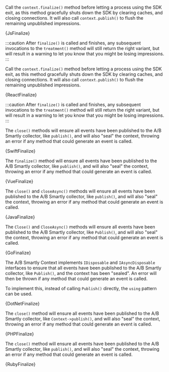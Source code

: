 









<Tabs groupId="language">

<TabItem value="js" label="Javascript">

Call the `context.finalize()` method before letting a process using the SDK exit, as
this method gracefully shuts down the SDK by clearing caches, and closing
connections. It will also call `context.publish()` to flush the remaining
unpublished impressions.

<CodeBlock language="js">{JsFinalize}</CodeBlock>

:::caution
After `finalize()` is called and finishes, any subsequent invocations to the
`treatment()` method will still return the right variant, but will result in a
warning to let you know that you might be losing impressions.
:::

</TabItem>

<TabItem value="react" label="React">

Call the `context.finalize()` method before letting a process using the SDK exit, as
this method gracefully shuts down the SDK by clearing caches, and closing
connections. It will also call `context.publish()` to flush the remaining
unpublished impressions.

<CodeBlock language="jsx">{ReactFinalize}</CodeBlock>

:::caution
After `finalize()` is called and finishes, any subsequent invocations to the
`treatment()` method will still return the right variant, but will result in a
warning to let you know that you might be losing impressions.
:::

</TabItem>

<TabItem value="swift" label="Swift">

The `close()` methods will ensure all events have been published to the A/B
Smartly collector, like `publish()`, and will also "seal" the context,
throwing an error if any method that could generate an event is called.

<CodeBlock language="swift">{SwiftFinalize}</CodeBlock>

</TabItem>

<TabItem value="vue" label="Vue2">

The `finalize()` method will ensure all events have been published to the A/B
Smartly collector, like `publish()`, and will also "seal" the context,
throwing an error if any method that could generate an event is called.

<CodeBlock language="js">{VueFinalize}</CodeBlock>

</TabItem>

<TabItem value="java" label="Java">

The `close()` and `closeAsync()` methods will ensure all events have been
published to the A/B Smartly collector, like `publish()`, and will also "seal"
the context, throwing an error if any method that could generate an event is
called.

<CodeBlock language="java">{JavaFinalize}</CodeBlock>

</TabItem>

<TabItem value="go" label="Go">

The `Close()` and `CloseAsync()` methods will ensure all events have been
published to the A/B Smartly collector, like `Publish()`, and will also "seal"
the context, throwing an error if any method that could generate an event is
called.

<CodeBlock language="go">{GoFinalize}</CodeBlock>

</TabItem>

<TabItem value="dotnet" label=".NET">

The A/B Smartly Context implements `IDisposable` and `IAsyncDisposable` interfaces to ensure
that all events have been published to the A/B Smartly collector, like `Publish()`,
and the context has been "sealed". An error will then be thrown if any method that
could generate an event is called.

To implement this, instead of calling `Publish()` directly, the `using` pattern can be used.

<CodeBlock language="csharp">{DotNetFinalize}</CodeBlock>

</TabItem>

<TabItem value="php" label="PHP">

The `close()` method will ensure all events have been published to the A/B
Smartly collector, like `Context->publish()`, and will also "seal" the context,
throwing an error if any method that could generate an event is called.

<CodeBlock language="php">{PHPFinalize}</CodeBlock>

</TabItem>

<TabItem value="ruby" label="Ruby">

The `close()` method will ensure all events have been published to the A/B
Smartly collector, like `publish()`, and will also "seal" the context, throwing
an error if any method that could generate an event is called.

<CodeBlock language="ruby">{RubyFinalize}</CodeBlock>

</TabItem>

</Tabs>
